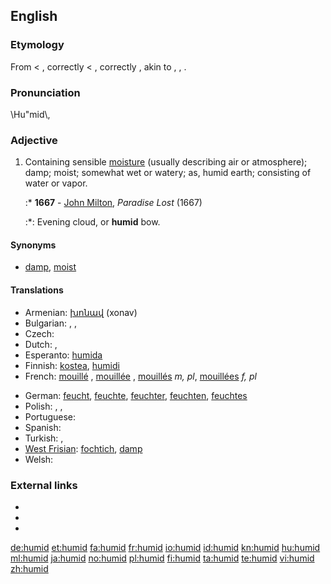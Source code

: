 ==English==

===Etymology===
From {{etyl|fr}} {{term|lang=fr|humide}} < {{etyl|la}} {{term|lang=la|humidus}}, correctly {{term|lang=la|umidus||moist}} < {{term|lang=la|humere}}, correctly {{term|lang=la|umere||to be moist}}, akin to {{term|lang=la|uvens||moist}}, {{term|lang=la|uvidus}}, {{term|lang=la|udus||moist}}.

===Pronunciation===
\Hu"mid\,

===Adjective===
{{en-adj}}

# Containing sensible [[moisture]] (usually describing air or atmosphere); damp; moist; somewhat wet or watery; as, humid earth; consisting of water or vapor.
#:* '''1667''' - [[w:John Milton|John Milton]], ''Paradise Lost'' (1667)
#:*: Evening cloud, or '''humid''' bow.

====Synonyms====
* [[damp]], [[moist]]

====Translations====
{{trans-top|slightly wet}}
* Armenian: [[խոնավ]] (xonav)
* Bulgarian: {{t+|bg|влажен|m}}, {{t+|bg|влажна|f}}, {{t+|bg|влажно|n}}
* Czech: {{t-|cs|vlhký|m}}
* Dutch: {{t+|nl|vochtig}}, {{t-|nl|vochtige}}
* Esperanto: [[humida]]
* Finnish: [[kostea]], [[humidi]]
* French: [[mouillé]] {{m}}, [[mouillée]] {{f}}, [[mouillés]] ''m, pl'', [[mouillées]] ''f, pl''
{{trans-mid}}
* German: [[feucht]], [[feuchte]], [[feuchter]], [[feuchten]], [[feuchtes]]
* Polish: {{t|pl|wilgotny|m}},  {{t|pl|wilgotna|f}},  {{t|pl|wilgotne|n}}
* Portuguese: {{t+|pt|úmido}}
* Spanish: {{t+|es|húmedo}}
* Turkish: {{t+|tr|nemli}}, {{t+|tr|rutubetli}}
* [[West Frisian]]: [[fochtich]], [[damp]]
* Welsh: {{t+|cy|llaith|xs=Welsh}}
{{trans-bottom}}

===External links===
* {{R:Webster 1913}}
* {{R:Century 1911}}
* {{R:OneLook}}

[[de:humid]]
[[et:humid]]
[[fa:humid]]
[[fr:humid]]
[[io:humid]]
[[id:humid]]
[[kn:humid]]
[[hu:humid]]
[[ml:humid]]
[[ja:humid]]
[[no:humid]]
[[pl:humid]]
[[fi:humid]]
[[ta:humid]]
[[te:humid]]
[[vi:humid]]
[[zh:humid]]